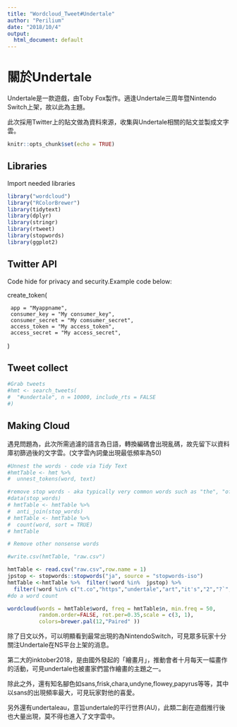 ```yaml
---
title: "Wordcloud_Tweet#Undertale"
author: "Perilium"
date: "2018/10/4"
output:
  html_document: default
---
```

# 關於Undertale
Undertale是一款遊戲，由Toby Fox製作。適逢Undertale三周年暨Nintendo Switch上架，故以此為主題。

此次採用Twitter上的貼文做為資料來源，收集與Undertale相關的貼文並製成文字雲。 
```r
knitr::opts_chunk$set(echo = TRUE)

```

## Libraries
Import needed libraries
```r
library("wordcloud")
library("RColorBrewer")
library(tidytext)
library(dplyr)
library(stringr)
library(rtweet)
library(stopwords)
library(ggplot2)
```

## Twitter API
  Code hide for privacy and security.Example code below:  

create_token(  

     app = "Myappname",  
     consumer_key = "My consumer_key",  
     consumer_secret = "My comsumer_secret",  
     access_token = "My access_token",  
     access_secret = "My access_secret",  
)

## Tweet collect
```r
#Grab tweets
#hmt <- search_tweets(
#  "#undertale", n = 10000, include_rts = FALSE
#)
```

## Making Cloud
遇見問題為，此次所需過濾的語言為日語，轉換編碼會出現亂碼，故先留下以資料庫初篩過後的文字雲。(文字雲內詞彙出現最低頻率為50)
```r

#Unnest the words - code via Tidy Text
#hmtTable <- hmt %>% 
#  unnest_tokens(word, text)

#remove stop words - aka typically very common words such as "the", "of" etc
#data(stop_words)
# hmtTable <- hmtTable %>%
#  anti_join(stop_words)
# hmtTable <- hmtTable %>%
#  count(word, sort = TRUE) 
# hmtTable
```

```r
# Remove other nonsense words

#write.csv(hmtTable, "raw.csv")

hmtTable <- read.csv("raw.csv",row.name = 1)
jpstop <- stopwords::stopwords("ja", source = "stopwords-iso")
hmtTable <-hmtTable %>%  filter(!word %in%  jpstop) %>%
  filter(!word %in% c("t.co","https","undertale","art","it's","2","?`","3","day","1","de",'さん','した','<U+306E>','<U+3063>','<U+3063><U+3066>','<U+30A2><U+30F3><U+30C0><U+30FC>','<U+30C6><U+30FC><U+30EB>','<U+305F><U+3044>','描','U+7E4B><U+304C><U+308A>','好<U+304D>','<U+7E4B><U+304C><U+308A>','<U+30EB><U+30FC><U+30C8>','<U+307E>','<U+307F>','<U+30B2><U+30FC><U+30E0>','<U+30B5><U+30F3><U+30BA>','<U+30D5><U+30EA>','<U+3088>','<U+3061><U+3083><U+3093>','<U+30A2><U+30F3><U+30C0>','見','10','5','目','<U+3051><U+3069>','<U+30AD><U+30E3><U+30E9>','<U+305F><U+3089>','<U+308A>','<U+304F>','<U+30B9><U+30AF>','<U+7D75>描<U+304D>','<U+7D75>','<U+3066><U+3044>','<U+306D>','el','<U+5B9F>況','<U+3057><U+307E>','<U+30A4><U+30E9><U+30B9><U+30C8>','版','<U+30AF><U+30EA><U+30A2>','<U+30FC>','4','日','<U+3044><U+3044>','<U+308B>','8','la','人','中'))
#do a word count

```

```r
wordcloud(words = hmtTable$word, freq = hmtTable$n, min.freq = 50,
          random.order=FALSE, rot.per=0.35,scale = c(3, 1),
          colors=brewer.pal(12,"Paired" ))
```

除了日文以外，可以明顯看到最常出現的為NintendoSwitch，可見眾多玩家十分關注Undertale在NS平台上架的消息。

第二大的inktober2018，是由國外發起的「繪畫月」，推動會者十月每天一幅畫作的活動，可見undertale也被畫家們當作繪畫的主題之一。

除此之外，還有知名腳色如sans,frisk,chara,undyne,flowey,papyrus等等，其中以sans的出現頻率最大，可見玩家對他的喜愛。

另外還有undertaleau，意旨undertale的平行世界(AU)，此類二創在遊戲推行後也大量出現，莫不得也進入了文字雲中。

